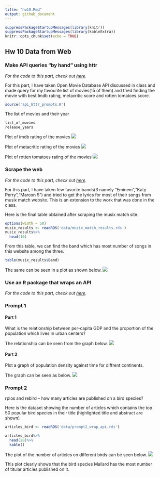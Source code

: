 ```yaml
---
title: "hw10.Rmd"
output: github_document
---
```


```r
suppressPackageStartupMessages(library(knitr))
suppressPackageStartupMessages(library(kableExtra))
knitr::opts_chunk$set(echo = TRUE)
```

## Hw 10 Data from Web

### Make API queries “by hand” using httr

_For the code to this part, check out [here]()._

For this part, I have taken Open Movie Database API discussed in class and made query for my favourite list of movies(15 of them) and tried finding the movie with best Imdb rating, metacritic score and rotten tomatoes score.

```r
source('api_httr_prompts.R')
```

The list of movies and their year
```r
list_of_movies
release_years
```

Plot of imdb rating of the movies 
![](plots/imdb.png)

Plot of metacritic rating of the movies 
![](plots/metacritic.png)

Plot of rotten tomatoes rating of the movies 
![](plots/rotten_tomatoes.png)

### Scrape the web

_For the code to this part, check out [here]()._

For this part, I have taken few favorite bands(3 namely "Eminem","Katy Perry","Maroon 5") and tried to get the lyrics for most of their songs from musix match website. This is an extension to the work that was done in the class. 

Here is the final table obtained after scraping the musix match site.
```r
options(width = 50)
musix_results <- readRDS('data/musix_match_results.rds')
musix_results%>%
  head(10)
```

From this table, we can find the band which has most number of songs in this website among the three.

```r
table(musix_results$Band)
```

The same can be seen in a plot as shown below.
![](plots/musix_result.png)

### Use an R package that wraps an API

_For the code to this part, check out [here]()._

### Prompt 1

#### Part 1

What is the relationship between per-capita GDP and the proportion of the population which lives in urban centers?

The relationship can be seen from the graph below.
![](plots/prompt1part1.png)

#### Part 2

Plot a graph of population density against time for diffrent continents.

The graph can be seen as below.
![](plots/prompt1part2.png)

### Prompt 2

rplos and rebird – how many articles are published on a bird species?

Here is the dataset showing the number of articles which contains the top 50 popular bird species in their title (highlighted title and abstract are shown)

```r
articles_bird <- readRDS('data/prompt2_wrap_api.rds')

articles_bird%>%
  head(20)%>%
  kable()
```

The plot of the number of articles on different birds can be seen below.
![](plots/articles_bird.png)

This plot clearly shows that the bird species Mallard has the most number of titular articles published on it.
